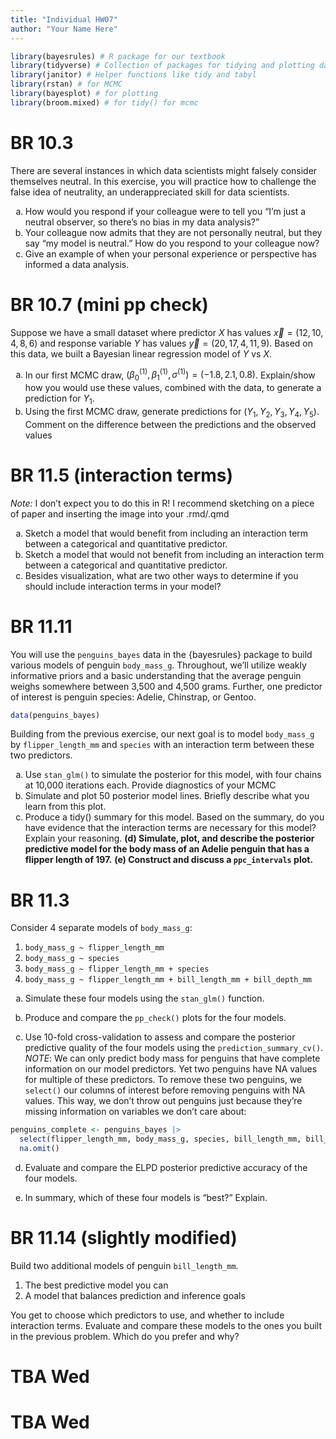```yaml
---
title: "Individual HW07"
author: "Your Name Here"
---
```


```r
library(bayesrules) # R package for our textbook
library(tidyverse) # Collection of packages for tidying and plotting data
library(janitor) # Helper functions like tidy and tabyl
library(rstan) # for MCMC
library(bayesplot) # for plotting
library(broom.mixed) # for tidy() for mcmc
```

# BR 10.3

There are several instances in which data scientists might falsely consider themselves neutral. In this exercise, you will practice how to challenge the false idea of neutrality, an underappreciated skill for data scientists.

(a) How would you respond if your colleague were to tell you “I’m just a neutral observer, so there’s no bias in my data analysis?”
(b) Your colleague now admits that they are not personally neutral, but they say “my model is neutral.” How do you respond to your colleague now?
(c) Give an example of when your personal experience or perspective has informed a data analysis.

# BR 10.7 (mini pp check)

Suppose we have a small dataset where predictor $X$ has values $\vec{x} = (12, 10, 4, 8, 6)$ and response variable $Y$ has values $\vec{y} = (20, 17, 4, 11, 9)$.  Based on this data, we built a Bayesian linear regression model of $Y$ vs $X$. 

(a) In our first MCMC draw, $(\beta_0^{(1)}, \beta_1^{(1)}, \sigma^{(1)}) = (-1.8, 2.1, 0.8)$. Explain/show how you would use these values, combined with the data, to generate a prediction for $Y_1$. 
(b) Using the first MCMC draw, generate predictions for  $(Y_1, Y_2, Y_3, Y_4, Y_5)$. Comment on the difference between the predictions and the observed values

# BR 11.5 (interaction terms)

*Note:* I don't expect you to do this in R! I recommend sketching on a piece of paper and inserting the image into your .rmd/.qmd

(a) Sketch a model that would benefit from including an interaction term between a categorical and quantitative predictor.
(b) Sketch a model that would not benefit from including an interaction term between a categorical and quantitative predictor.
(c) Besides visualization, what are two other ways to determine if you should include interaction terms in your model?

# BR 11.11

You will use the `penguins_bayes` data in the {bayesrules} package to build various models of penguin `body_mass_g`. Throughout, we’ll utilize weakly informative priors and a basic understanding that the average penguin weighs somewhere between 3,500 and 4,500 grams. Further, one predictor of interest is penguin species: Adelie, Chinstrap, or Gentoo. 

```r
data(penguins_bayes)
```

Building from the previous exercise, our next goal is to model `body_mass_g` by `flipper_length_mm` and `species` with an interaction term between these two predictors.

(a) Use `stan_glm()` to simulate the posterior for this model, with four chains at 10,000 iterations each. Provide diagnostics of your MCMC
(b) Simulate and plot 50 posterior model lines. Briefly describe what you learn from this plot.
(c) Produce a tidy() summary for this model. Based on the summary, do you have evidence that the interaction terms are necessary for this model? Explain your reasoning.
**(d) Simulate, plot, and describe the posterior predictive model for the body mass of an Adelie penguin that has a flipper length of 197.**
**(e) Construct and discuss a `ppc_intervals` plot.**

# BR 11.3

Consider 4 separate models of `body_mass_g`:

1. `body_mass_g ~ flipper_length_mm`
2. `body_mass_g ~ species`
3. `body_mass_g ~ flipper_length_mm + species`
4. `body_mass_g ~ flipper_length_mm + bill_length_mm + bill_depth_mm`

(a) Simulate these four models using the `stan_glm()` function.

(b) Produce and compare the `pp_check()` plots for the four models.

(c) Use 10-fold cross-validation to assess and compare the posterior predictive quality of the four models using the `prediction_summary_cv()`. *NOTE*: We can only predict body mass for penguins that have complete information on our model predictors. Yet two penguins have NA values for multiple of these predictors. To remove these two penguins, we `select()` our columns of interest before removing penguins with NA values. This way, we don’t throw out penguins just because they’re missing information on variables we don’t care about:

```r
penguins_complete <- penguins_bayes |>
  select(flipper_length_mm, body_mass_g, species, bill_length_mm, bill_depth_mm) |>
  na.omit() 
```

(d) Evaluate and compare the ELPD posterior predictive accuracy of the four models.

(e) In summary, which of these four models is “best?” Explain.

# BR 11.14 (slightly modified)

Build two additional models of penguin `bill_length_mm`. 
  
  1. The best predictive model you can 
  2. A model that balances prediction and inference goals

You get to choose which predictors to use, and whether to include interaction terms. Evaluate and compare these models to the ones you built in the previous problem. Which do you prefer and why?


# TBA Wed

# TBA Wed

